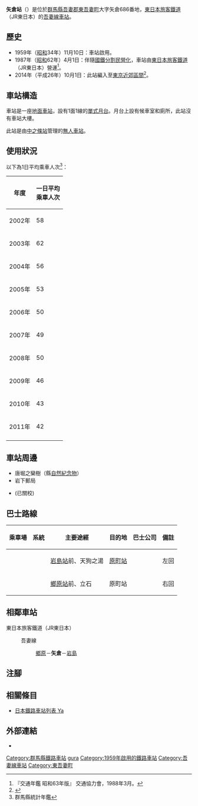 {{NoteTA
|T=zh-hans:矢仓站;zh-hk:矢倉站;zh-tw:矢倉車站;
|1=zh-hans:矢仓站;zh-hk:矢倉站;zh-tw:矢倉車站;
}}
{{Infobox station
|公司色 = green
|站名 = 矢倉
|圖片 = Yagura-sta.JPG
|圖片說明 = 月台（2009年5月）
|日文原名 = 矢倉
|平假名 = やぐら
|羅馬拼音 = Yagura
|副站名 = 
|電報略號 = クラ
|所在地 = {{JPN}}[[群馬縣|群馬縣]][[吾妻郡|吾妻郡]][[東吾妻町|東吾妻町]]大字矢倉686番地
|座標 = {{coord|36|33|9.59|N|138|47|3.41|E|type:railwaystation_region:JP-24|display=inline,title}}
|車站構造 = [[地面車站|地面車站]]
|月台配置 = 1面1線<ref name="zeneki12">{{Cite book|title =週刊 JR全駅・全車両基地 |publisher = {{Translink|ja|朝日新聞出版}} |series=週刊朝日百科 |volume  =12号 大宮駅・野辺山駅・川原湯温泉駅ほか |date =2012-10-28 |page =24 |language=ja}}</ref>
|啟用年月日 = 1959年（[[昭和|昭和]]34年）11月10日{{R|zeneki12}}
|廢站年月日 = 
|乘客人數 = 42
|上下車人次 = 
|統計年度 = 2011
|轉車 = 
|全寬備註 = [[無人車站|無人車站]]{{R|zeneki12}}<br>海拔：422米
|adjacent = {{Adjacent stations|system=東日本旅客鐵道東京近郊路線|line=吾妻線|left=鄉原|right=岩島|note-left=1.7km|note-mid=距離[[澀川站|澀川]]28.0km|note-right=2.5km}}
}}
'''矢倉站'''（{{jpn|j=矢倉駅|hg=やぐらえき|rm=Yagura eki|f=y}}）是位於[[群馬縣|群馬縣]][[吾妻郡|吾妻郡]][[東吾妻町|東吾妻町]]大字矢倉686番地，[[東日本旅客鐵道|東日本旅客鐵道]]（JR東日本）的[[吾妻線|吾妻線]][[鐵路車站|車站]]{{R|zeneki12}}。

== 歷史 ==
* 1959年（[[昭和|昭和]]34年）11月10日：車站啟用{{R|zeneki12}}。
* 1987年（[[昭和|昭和]]62年）4月1日：伴隨[[國鐵分割民營化|國鐵分割民營化]]，車站由[[東日本旅客鐵道|東日本旅客鐵道]]（JR東日本）營運<ref name="trafic-yearbook-1988">『交通年鑑 昭和63年版』 交通協力會，1988年3月。</ref>。
* 2014年（平成26年）10月1日：此站編入至[[大都市近郊區間_(JR)#東京近郊區間|東京近郊區間]]<ref>{{Cite press release|url=https://www.jreast.co.jp/press/2014/20140513.pdf|title=吾妻線にSuicaの一部サービスをご利用いただける駅が増えます|format=PDF|publisher=東日本旅客鐵道|date=2014-05-26|accessdate=2020-05-24|archiveurl=https://web.archive.org/web/20190629084454/https://www.jreast.co.jp/press/2014/20140513.pdf|archivedate=2019-06-29|language=ja}}</ref>。

== 車站構造 ==
車站是一座[[地面車站|地面車站]]，設有1面1線的[[單式月台|單式月台]]{{R|zeneki12}}。月台上設有候車室和廁所，此站沒有車站大樓。

此站是由[[中之條站|中之條站]]管理的[[無人車站|無人車站]]{{R|zeneki12}}。

== 使用狀況 ==
以下為1日平均乘車人次<ref>群馬縣統計年鑑</ref>：
{| class="wikitable" style="text-align:right;"
|-
! 年度 !! 一日平均<br/>乘車人次
|-
| 2002年 || 58
|-
| 2003年 || 62
|-
| 2004年 || 56
|-
| 2005年 || 53
|-
| 2006年 || 50
|-
| 2007年 || 49
|-
| 2008年 || 50
|-
| 2009年 || 46
|-
| 2010年 || 43
|-
| 2011年 || 42
|-
|}

== 車站周邊 ==
* 唐堀之欒樹（縣[[自然紀念物|自然紀念物]]）{{R|zeneki12}}
* 岩下郵局
* {{Translink|ja|東吾妻町立岩島中学校|東吾妻町立岩島中學}}(已關校)

== 巴士路線 ==
{| class="wikitable"
!乘車場!!系統!!主要途經!!目的地!!巴士公司!!備註
|-
| ||rowspan="2"| ||[[岩島站|岩島站]]前、天狗之湯||[[群馬原町站|原町站]]||rowspan="2"|{{Translink|ja|関越交通|關越交通}}||左回
|-
| ||[[鄉原站|鄉原站]]前、立石||原町站||右回
|}

== 相鄰車站 ==
; 東日本旅客鐵道（JR東日本）
: {{Color|#0F5474|■}}吾妻線
:: [[鄉原站|鄉原]]－'''矢倉'''－[[岩島站|岩島]]
== 注腳 ==
{{Reflist}}
== 相關條目 ==
{{commonscat|Yagura Station}}
* [[日本鐵路車站列表_Ya|日本鐵路車站列表 Ya]]
== 外部連結 ==
{{osm box|n|355840761}}
* {{外部連結/JR東日本車站|filename=1574|name=矢倉}}{{ja icon}}

{{吾妻線}}
{{DEFAULTSORT:Yagura}}
[[Category:群馬縣鐵路車站|Category:群馬縣鐵路車站]]
[[Category:日本鐵路車站_Ya|gura]]
[[Category:1959年啟用的鐵路車站|Category:1959年啟用的鐵路車站]]
[[Category:吾妻線車站|Category:吾妻線車站]]
[[Category:東吾妻町|Category:東吾妻町]]